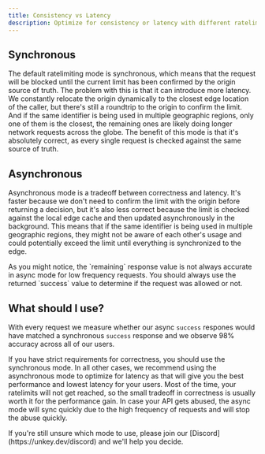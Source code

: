 ```yaml
---
title: Consistency vs Latency
description: Optimize for consistency or latency with different ratelimiting modes.
---
```


## Synchronous

The default ratelimiting mode is synchronous, which means that the request will be blocked until the current limit has been confirmed by the origin source of truth. The problem with this is that it can introduce more latency.
We constantly relocate the origin dynamically to the closest edge location of the caller, but there's still a roundtrip to the origin to confirm the limit. And if the same identifier is being used in multiple geographic regions, only one of them is the closest, the remaining ones are likely doing longer network requests across the globe.
The benefit of this mode is that it's absolutely correct, as every single request is checked against the same source of truth.


## Asynchronous
Asynchronous mode is a tradeoff between correctness and latency. It's faster because we don't need to confirm the limit with the origin before returning a decision, but it's also less correct because the limit is checked against the local edge cache and then updated asynchronously in the background. This means that if the same identifier is being used in multiple geographic regions, they might not be aware of each other's usage and could potentially exceed the limit until everything is synchronized to the edge.


<Warning>
As you might notice, the `remaining` response value is not always accurate in async mode for low frequency requests.
You should always use the returned `success` value to determine if the request was allowed or not.
</Warning>



## What should I use?

With every request we measure whether our async `success` respones would have matched a synchronous `success` response and we observe 98% accuracy across all of our users. 

If you have strict requirements for correctness, you should use the synchronous mode.
In all other cases, we recommend using the asynchronous mode to optimize for latency as that will give you the best performance and lowest latency for your users. Most of the time, your ratelimits will not get reached, so the small tradeoff in correctness is usually worth it for the performance gain. In case your API gets abused, the async mode will sync quickly due to the high frequency of requests and will stop the abuse quickly.

<Info>
If you're still unsure which mode to use, please join our [Discord](https://unkey.dev/discord) and we'll help you decide.
</Info>